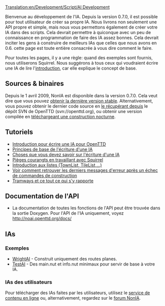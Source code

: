 [[Translation:en/Development/Script/AI Development]]
{{fr/note|La page de l'utilisateur est ici: [[fr/Manual/Configuration IA|Configuration IA]]}}

{{fr/NonIA}}
Bienvenue au développement de l'IA. Depuis la version 0.7.0, il est possible pour tout utilisateur de créer sa propre IA. Nous livrons non seulement une API propre et simple, mais nous vous permettons également de créer votre IA dans des scripts. Cela devrait permettre à quiconque avec un peu de connaissance en programmation de faire des IA assez bonnes. Cela devrait inciter les gens à construire de meilleurs IAs que celles que nous avons en 0.6. cette page est toute entière consacrée à vous dire comment le faire.

Pour toutes les pages, il y a une règle: quand des exemples sont fournis, nous utiliserons Squirrel. Nous suggérons à tous ceux qui voudraient écrire une IA de lire l'[[fr/Development/Script/IA/Introduction|introduction]], car elle explique le concept de base.

== Sources & binaires ==
Depuis le 1 avril 2009, NonIA est disponible dans la version 0.7.0. Cela veut dire que vous pouvez [http://www.openttd.org/en/download-stable obtenir la dernière version stable]. Alternativement, vous pouvez obtenir le dernier code source en [[fr/Development/FAQ de développement#Comment obtenir la version SVN|le récupérant depuis]] le dépôt SVN de OpenTTD (svn://openttd.org), ou obtenir une version compilée en [http://www.openttd.org/en/download-trunk téléchargeant une construction nocturne].

== Tutoriels ==
* [[fr/Development/Script/IA/Introduction|Introduction pour écrire une IA pour OpenTTD]]
* [[fr/Development/Script/IA/Principes de base|Principes de base de l'écriture d'une IA]]
* [[fr/Development/Script/IA/A savoir|Choses que vous devez savoir sur l'écriture d'une IA]]
* [[fr/Development/Script/IA/Pièges de Squirrel|Pièges courangts en travaillant avec Squirrel]]
* [[fr/Development/Script/IA/Listes|Introduction aux listes (TownList, TileList,...)]]
* [[fr/Development/Script/IA/Dernière erreur|Voir comment retrouver les derniers messages d'erreur après un échec de commandes de construction]]
* [[fr/Development/Script/IA/Tramways|Tramways et ce tout ce qui s'y rapporte]]

== Documentation de l'API ==
* La documentation de toutes les fonctions de l'API peut être trouvée dans la sortie Doxygen. Pour l'API de l'IA uniquement, voyez http://noai.openttd.org/docs/

== IAs ==
=== Exemples ===
* [[fr/Development/Script/IA/WrightAI|WrightAI]] - Construit uniquement des routes planes.
* [[fr/Development/Script/IA/TestAI|TestAI]] - Des main.nut et info.nut minimaux pour servir de base à votre IA.

=== IAs des utilisateurs ===
Pour télécharger des IAs faites par les utilisateurs, utilisez le [[fr/Archive/Community/Service de contenu|service de contenu en ligne]] ou, alternativement, regardez sur le [http://www.tt-forums.net/viewforum.php?f=65 forum NonIA].
{{fr/Disponibilité|0.7}}